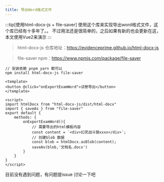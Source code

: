```yaml
---
title: 导出Word格式文件
---
```


:::tip[使用html-docx-js + file-saver]
    使用这个库来实现导出word格式文件，这个库已经有十多年了。。 不过用法还是很简单的，之后如果有新的也会更新在这，本文使用Vue2来演示
:::

>html-docx-js 仓库地址：https://evidenceprime.github.io/html-docx-js

>file-saver npm：https://www.npmjs.com/package/file-saver

```shell
// 安装依赖 pnpm yarn 都可以
npm install html-docx-js file-saver
```

```vue
<template>
<button @click="onExportExamWord">试卷导出</button>
</template>

<script>
import htmlDocx from "html-docx-js/dist/html-docx"
import { saveAs } from "file-saver"
export default {
    methods: {
        onExportExamWord(){
            // 需要导出的html模板内容
            const content = `<div>幻灵战斗狼xxxx</div>`;
            // 创建blob 数据
            const blob = htmlDocx.asBlob(content);
            saveAs(blob,'文档名.docx')
        }
    }
}
</script>
```

目前没有遇到问题，有问题提issue 讨论一下吧
